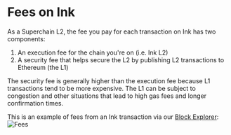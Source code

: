 
# Fees on Ink 

As a Superchain L2, the fee you pay for each transaction on Ink has two components: 
1. An execution fee for the chain you're on (i.e. Ink L2)
2. A security fee that helps secure the L2 by publishing L2 transactions to Ethereum (the L1)

The security fee is generally higher than the execution fee because L1 transactions tend to be more expensive. The L1 can be subject to congestion and other situations that lead to high gas fees and longer confirmation times. 

This is an example of fees from an Ink transaction via our [Block Explorer](https://explorer-sepolia.inkonchain.com/tx/0xaea0e302ed3f89eef77475c1821df67b3713b80798298469ecc3dbd4d8e14e5f): 
![Fees](../../images/gas_fees.png)



